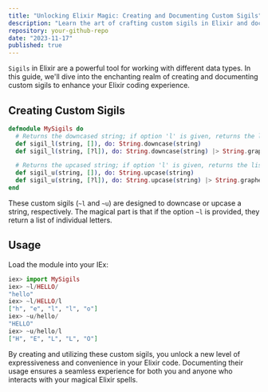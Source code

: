 ```yaml
---
title: "Unlocking Elixir Magic: Creating and Documenting Custom Sigils"
description: "Learn the art of crafting custom sigils in Elixir and document their power for a seamless coding experience."
repository: your-github-repo
date: "2023-11-17"
published: true
---
```


`Sigils` in Elixir are a powerful tool for working with different data types. In this guide, we'll dive into the enchanting realm of creating and documenting custom sigils to enhance your Elixir coding experience.

## Creating Custom Sigils

```elixir
defmodule MySigils do
  # Returns the downcased string; if option 'l' is given, returns the list of downcased letters
  def sigil_l(string, []), do: String.downcase(string)
  def sigil_l(string, [?l]), do: String.downcase(string) |> String.graphemes

  # Returns the upcased string; if option 'l' is given, returns the list of upcased letters
  def sigil_u(string, []), do: String.upcase(string)
  def sigil_u(string, [?l]), do: String.upcase(string) |> String.graphemes
end
```

These custom sigils (`~l` and `~u`) are designed to downcase or upcase a string, respectively. The magical part is that if the option `~l` is provided, they return a list of individual letters.

## Usage
Load the module into your IEx:
```elixir
iex> import MySigils
iex> ~l/HELLO/
"hello"
iex> ~l/HELLO/l
["h", "e", "l", "l", "o"]
iex> ~u/hello/
"HELLO"
iex> ~u/hello/l
["H", "E", "L", "L", "O"]
```

By creating and utilizing these custom sigils, you unlock a new level of expressiveness and convenience in your Elixir code. Documenting their usage ensures a seamless experience for both you and anyone who interacts with your magical Elixir spells.
